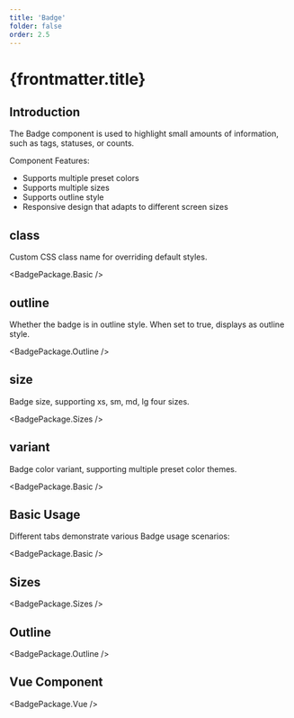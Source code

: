 ```yaml
---
title: 'Badge'
folder: false
order: 2.5
---
```



# {frontmatter.title}

## Introduction

The Badge component is used to highlight small amounts of information, such as tags, statuses, or counts.

Component Features:

- Supports multiple preset colors
- Supports multiple sizes
- Supports outline style
- Responsive design that adapts to different screen sizes

## class

Custom CSS class name for overriding default styles.

<BadgePackage.Basic />

## outline

Whether the badge is in outline style. When set to true, displays as outline style.

<BadgePackage.Outline />

## size

Badge size, supporting xs, sm, md, lg four sizes.

<BadgePackage.Sizes />

## variant

Badge color variant, supporting multiple preset color themes.

<BadgePackage.Basic />

## Basic Usage

Different tabs demonstrate various Badge usage scenarios:

<BadgePackage.Basic />

## Sizes

<BadgePackage.Sizes />

## Outline

<BadgePackage.Outline />

## Vue Component

<BadgePackage.Vue /> 
 